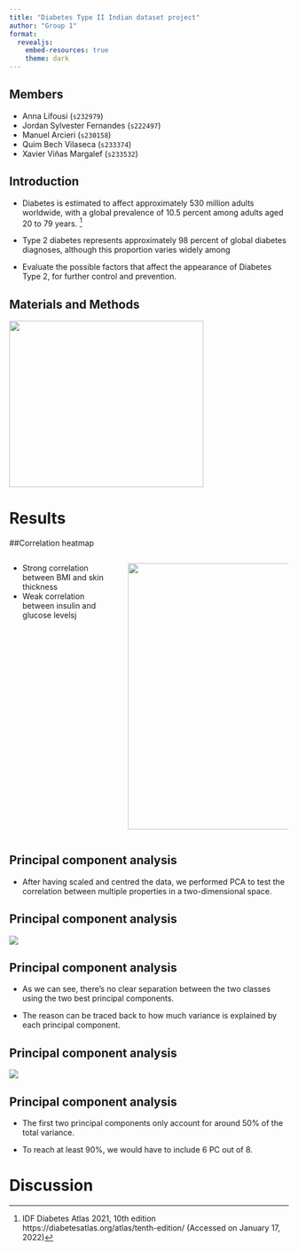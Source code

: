 ```yaml
---
title: "Diabetes Type II Indian dataset project"
author: "Group 1"
format: 
  revealjs:
    embed-resources: true
    theme: dark
---
```


## Members

-   Anna Lifousi (`s232979`)
-   Jordan Sylvester Fernandes (`s222497`)
-   Manuel Arcieri (`s230158`)
-   Quim Bech Vilaseca (`s233374`)
-   Xavier Viñas Margalef (`s233532`)

## Introduction

- Diabetes is estimated to affect approximately 530 million adults worldwide, with a global prevalence of 10.5 percent among adults aged 20 to 79 years. ^[IDF Diabetes Atlas 2021, 10th edition https://diabetesatlas.org/atlas/tenth-edition/ (Accessed on January 17, 2022)]

- Type 2 diabetes represents approximately 98 percent of global diabetes diagnoses, although this proportion varies widely among 

- Evaluate the possible factors that affect the appearance of Diabetes Type 2, for further control and prevention.

## Materials and Methods

![](../results/violin_plot.png){.absolute top=200 left=0 width="350" height="300"}


# Results 

##Correlation heatmap

:::: {.columns}

::: {.column width="40%"}
- Strong correlation between BMI and skin thickness
- Weak correlation between insulin and glucose levelsj
:::

::: {.column width="60%"}
![](../results/heatmap.png){.absolute top=100 right=0 width="560" height="480"}
:::

::::

## Principal component analysis

- After having scaled and centred the data, we performed PCA to test the correlation between multiple properties in a two-dimensional space.

## Principal component analysis

::: {.center}
![](../results/PCA.png)
:::

## Principal component analysis

- As we can see, there's no clear separation between the two classes using the two best principal components.

- The reason can be traced back to how much variance is explained by each principal component.

## Principal component analysis

::: {.center}
![](../results/PCA_Var.png)
:::

## Principal component analysis

- The first two principal components only account for around 50% of the total variance.

- To reach at least 90%, we would have to include 6 PC out of 8.


# Discussion

